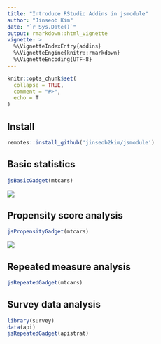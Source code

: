 ```yaml
---
title: "Introduce RStudio Addins in jsmodule"
author: "Jinseob Kim"
date: "`r Sys.Date()`"
output: rmarkdown::html_vignette
vignette: >
  %\VignetteIndexEntry{addins}
  %\VignetteEngine{knitr::rmarkdown}
  %\VignetteEncoding{UTF-8}
---
```


```r
knitr::opts_chunk$set(
  collapse = TRUE,
  comment = "#>",
  echo = T
)
```


## Install

```r
remotes::install_github('jinseob2kim/jsmodule')
```


## Basic statistics 

```r
jsBasicGadget(mtcars)
```

![](https://blog.anpanman.co.kr/posts/2018-11-24-basic-biostatistics/addin.gif)

## Propensity score analysis

```r
jsPropensityGadget(mtcars)
```

![](http://app.anpanman.co.kr/img/ps.png)


## Repeated measure analysis

```r
jsRepeatedGadget(mtcars)
```


## Survey data analysis

```r
library(survey)
data(api)
jsRepeatedGadget(apistrat)
```
